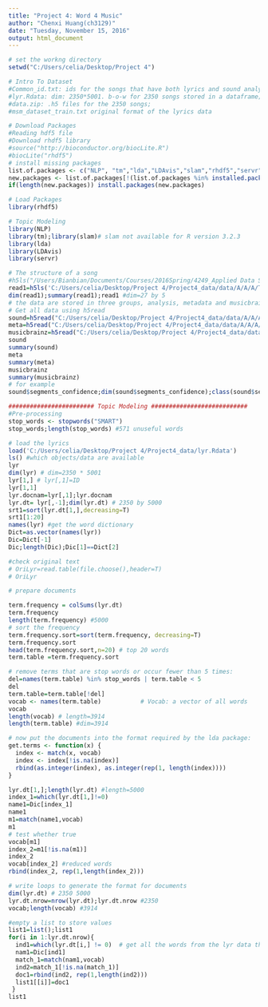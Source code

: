 ---
title: "Project 4: Word 4 Music"
author: "Chenxi Huang(ch3129)"
date: "Tuesday, November 15, 2016"
output: html_document
---
```{r}
# set the workng directory 
setwd("C:/Users/celia/Desktop/Project 4")
```

```{r}
# Intro To Dataset
#Common_id.txt: ids for the songs that have both lyrics and sound analysis information. 2350 in total;
#lyr.Rdata: dim: 2350*5001. b-o-w for 2350 songs stored in a dataframe;
#data.zip: .h5 files for the 2350 songs;
#msm_dataset_train.txt original format of the lyrics data
```

```{r}
# Download Packages
#Reading hdf5 file
#Download rhdf5 library
#source("http://bioconductor.org/biocLite.R")
#biocLite("rhdf5")
# install missing packages
list.of.packages <- c("NLP", "tm","lda","LDAvis","slam","rhdf5","servr")
new.packages <- list.of.packages[!(list.of.packages %in% installed.packages()[,"Package"])]
if(length(new.packages)) install.packages(new.packages)
```

```{r}
# Load Packages
library(rhdf5)

# Topic Modeling
library(NLP)
library(tm);library(slam)# slam not available for R version 3.2.3
library(lda)
library(LDAvis)
library(servr)
```

```{r}
# The structure of a song
#h5ls("/Users/Bianbian/Documents/Courses/2016Spring/4249_Applied Data Science/Proj5/MillionSongSubset/data/A/A/A/TRAAAAW128F429D538.h5")
read1=h5ls('C:/Users/celia/Desktop/Project 4/Project4_data/data/A/A/A/TRAAABD128F429CF47.h5') #try out an example
dim(read1);summary(read1);read1 #dim=27 by 5
# the data are stored in three groups, analysis, metadata and musicbrainz
# Get all data using h5read
sound=h5read("C:/Users/celia/Desktop/Project 4/Project4_data/data/A/A/A/TRAAABD128F429CF47.h5", "/analysis")
meta=h5read("C:/Users/celia/Desktop/Project 4/Project4_data/data/A/A/A/TRAAABD128F429CF47.h5", "/metadata")
musicbrainz=h5read("C:/Users/celia/Desktop/Project 4/Project4_data/data/A/A/A/TRAAABD128F429CF47.h5", "/musicbrainz")
sound
summary(sound)
meta
summary(meta)
musicbrainz
summary(musicbrainz)
# for example
sound$segments_confidence;dim(sound$segments_confidence);class(sound$segments_confidence)  
```

```{r}
######################## Topic Modeling ###########################
#Pre-processing
stop_words <- stopwords("SMART")
stop_words;length(stop_words) #571 unuseful words

# load the lyrics
load('C:/Users/celia/Desktop/Project 4/Project4_data/lyr.Rdata')
ls() #which objects/data are available
lyr
dim(lyr) # dim=2350 * 5001
lyr[1,] # lyr[,1]=ID
lyr[1,1]
lyr.docnam=lyr[,1];lyr.docnam
lyr.dt= lyr[,-1];dim(lyr.dt) # 2350 by 5000
srt1=sort(lyr.dt[1,],decreasing=T)
srt1[1:20]
names(lyr) #get the word dictionary
Dict=as.vector(names(lyr))
Dic=Dict[-1]
Dic;length(Dic);Dic[1]==Dict[2]

#check original text
# OriLyr=read.table(file.choose(),header=T)
# OriLyr
```

```{r}
# prepare documents 

term.frequency = colSums(lyr.dt)
term.frequency
length(term.frequency) #5000
# sort the frequency
term.frequency.sort=sort(term.frequency, decreasing=T)
term.frequency.sort
head(term.frequency.sort,n=20) # top 20 words
term.table =term.frequency.sort

# remove terms that are stop words or occur fewer than 5 times:
del=names(term.table) %in% stop_words | term.table < 5
del
term.table=term.table[!del]
vocab <- names(term.table)           # Vocab: a vector of all words
vocab
length(vocab) # length=3914
length(term.table) #dim=3914
```

```{r}
# now put the documents into the format required by the lda package:
get.terms <- function(x) {
  index <- match(x, vocab)
  index <- index[!is.na(index)]
  rbind(as.integer(index), as.integer(rep(1, length(index))))
}

lyr.dt[1,];length(lyr.dt) #length=5000
index_1=which(lyr.dt[1,]!=0)
name1=Dic[index_1]
name1
m1=match(name1,vocab)
m1
# test whether true
vocab[m1]
index_2=m1[!is.na(m1)]
index_2
vocab[index_2] #reduced words
rbind(index_2, rep(1,length(index_2)))

# write loops to generate the format for documents
dim(lyr.dt) # 2350 5000
lyr.dt.nrow=nrow(lyr.dt);lyr.dt.nrow #2350
vocab;length(vocab) #3914

#empty a list to store values 
list1=list();list1
for(i in 1:lyr.dt.nrow){
  ind1=which(lyr.dt[i,] != 0)  # get all the words from the lyr data that exists in the original text
  nam1=Dic[ind1]
  match_1=match(nam1,vocab)
  ind2=match_1[!is.na(match_1)]
  doc1=rbind(ind2, rep(1,length(ind2)))
  list1[[i]]=doc1
 }
list1

```


